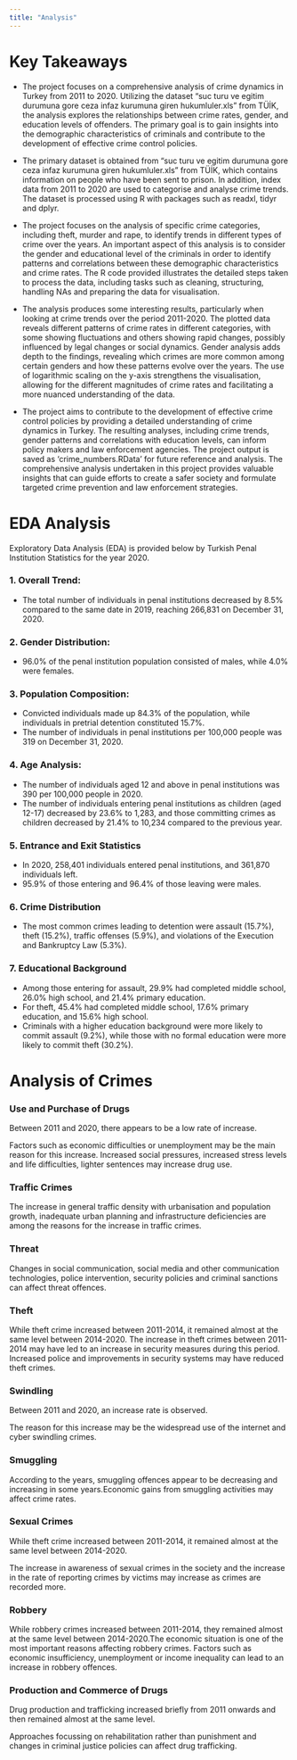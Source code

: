 ```yaml
---
title: "Analysis"
---
```


# Key Takeaways

-   The project focuses on a comprehensive analysis of crime dynamics in Turkey from 2011 to 2020. Utilizing the dataset "suc turu ve egitim durumuna gore ceza infaz kurumuna giren hukumluler.xls" from TÜİK, the analysis explores the relationships between crime rates, gender, and education levels of offenders. The primary goal is to gain insights into the demographic characteristics of criminals and contribute to the development of effective crime control policies.

-   The primary dataset is obtained from "suc turu ve egitim durumuna gore ceza infaz kurumuna giren hukumluler.xls" from TÜİK, which contains information on people who have been sent to prison. In addition, index data from 2011 to 2020 are used to categorise and analyse crime trends. The dataset is processed using R with packages such as readxl, tidyr and dplyr.

-   The project focuses on the analysis of specific crime categories, including theft, murder and rape, to identify trends in different types of crime over the years. An important aspect of this analysis is to consider the gender and educational level of the criminals in order to identify patterns and correlations between these demographic characteristics and crime rates. The R code provided illustrates the detailed steps taken to process the data, including tasks such as cleaning, structuring, handling NAs and preparing the data for visualisation.

-   The analysis produces some interesting results, particularly when looking at crime trends over the period 2011-2020. The plotted data reveals different patterns of crime rates in different categories, with some showing fluctuations and others showing rapid changes, possibly influenced by legal changes or social dynamics. Gender analysis adds depth to the findings, revealing which crimes are more common among certain genders and how these patterns evolve over the years. The use of logarithmic scaling on the y-axis strengthens the visualisation, allowing for the different magnitudes of crime rates and facilitating a more nuanced understanding of the data.

-   The project aims to contribute to the development of effective crime control policies by providing a detailed understanding of crime dynamics in Turkey. The resulting analyses, including crime trends, gender patterns and correlations with education levels, can inform policy makers and law enforcement agencies. The project output is saved as 'crime_numbers.RData' for future reference and analysis. The comprehensive analysis undertaken in this project provides valuable insights that can guide efforts to create a safer society and formulate targeted crime prevention and law enforcement strategies.

# EDA Analysis

Exploratory Data Analysis (EDA) is provided below by Turkish Penal Institution Statistics for the year 2020.

### 1. Overall Trend:

-   The total number of individuals in penal institutions decreased by 8.5% compared to the same date in 2019, reaching 266,831 on December 31, 2020.

### 2. Gender Distribution:

-   96.0% of the penal institution population consisted of males, while 4.0% were females.

### 3. Population Composition:

-   Convicted individuals made up 84.3% of the population, while individuals in pretrial detention constituted 15.7%.
-   The number of individuals in penal institutions per 100,000 people was 319 on December 31, 2020.

### 4. Age Analysis:

-   The number of individuals aged 12 and above in penal institutions was 390 per 100,000 people in 2020.
-   The number of individuals entering penal institutions as children (aged 12-17) decreased by 23.6% to 1,283, and those committing crimes as children decreased by 21.4% to 10,234 compared to the previous year.

### 5. Entrance and Exit Statistics

-   In 2020, 258,401 individuals entered penal institutions, and 361,870 individuals left.
-   95.9% of those entering and 96.4% of those leaving were males.

### 6. Crime Distribution

-   The most common crimes leading to detention were assault (15.7%), theft (15.2%), traffic offenses (5.9%), and violations of the Execution and Bankruptcy Law (5.3%).

### 7. Educational Background

-   Among those entering for assault, 29.9% had completed middle school, 26.0% high school, and 21.4% primary education.
-   For theft, 45.4% had completed middle school, 17.6% primary education, and 15.6% high school.
-   Criminals with a higher education background were more likely to commit assault (9.2%), while those with no formal education were more likely to commit theft (30.2%).

# Analysis of Crimes

### **Use and Purchase of Drugs**

Between 2011 and 2020, there appears to be a low rate of increase.

Factors such as economic difficulties or unemployment may be the main reason for this increase. Increased social pressures, increased stress levels and life difficulties, lighter sentences may increase drug use.

### **Traffic Crimes**

The increase in general traffic density with urbanisation and population growth, inadequate urban planning and infrastructure deficiencies are among the reasons for the increase in traffic crimes.

### **Threat**

Changes in social communication, social media and other communication technologies, police intervention, security policies and criminal sanctions can affect threat offences.

### **Theft**

While theft crime increased between 2011-2014, it remained almost at the same level between 2014-2020. The increase in theft crimes between 2011-2014 may have led to an increase in security measures during this period. Increased police and improvements in security systems may have reduced theft crimes.

### **Swindling**

Between 2011 and 2020, an increase rate is observed.

The reason for this increase may be the widespread use of the internet and cyber swindling crimes.

### **Smuggling**

According to the years, smuggling offences appear to be decreasing and increasing in some years.Economic gains from smuggling activities may affect crime rates.

### **Sexual Crimes**

While theft crime increased between 2011-2014, it remained almost at the same level between 2014-2020.

The increase in awareness of sexual crimes in the society and the increase in the rate of reporting crimes by victims may increase as crimes are recorded more.

### **Robbery**

While robbery crimes increased between 2011-2014, they remained almost at the same level between 2014-2020.The economic situation is one of the most important reasons affecting robbery crimes. Factors such as economic insufficiency, unemployment or income inequality can lead to an increase in robbery offences.

### **Production and Commerce of Drugs**

Drug production and trafficking increased briefly from 2011 onwards and then remained almost at the same level.

Approaches focussing on rehabilitation rather than punishment and changes in criminal justice policies can affect drug trafficking.
